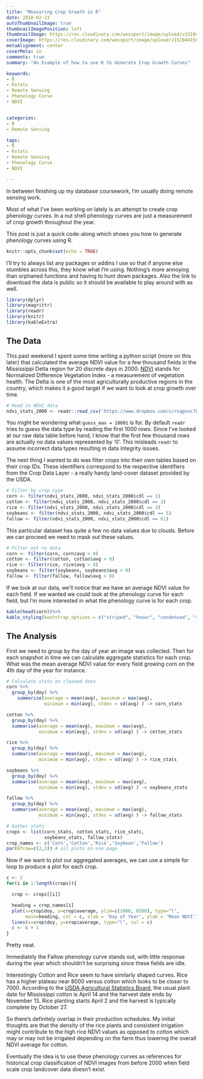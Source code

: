 ```yaml
---
title: "Measuring Crop Growth in R"
date: 2018-02-23
autoThumbnailImage: true
thumbnailImagePosition: left
thumbnailImage: https://res.cloudinary.com/wessport/image/upload/v1519442308/corn_m58ifg.png
coverImage: https://res.cloudinary.com/wessport/image/upload/v1519441582/field-corn-air-frisch-158827_dbs8ee.jpg
metaAlignment: center
coverMeta: in
comments: true
summary: "An Example of how to use R to Generate Crop Growth Curves"

keywords:
- R
- Rstats
- Remote Sensing
- Phenology Curve
- NDVI


categories:
- R
- Remote Sensing

tags:
- R
- Rstats
- Remote Sensing
- Phenology Curve
- NDVI

---
```



In between finishing up my database coursework, I'm usually doing remote sensing work.

Most of what I've been working on lately is an attempt to create crop phenology curves. In a nut shell phenology curves are just a measurement of crop growth throughout the year.

This post is just a quick code-along which shows you how to generate phenology curves using R.

```r
knitr::opts_chunk$set(echo = TRUE)
```


I'll try to always list any packages or addins I use so that if anyone else stumbles across this, they know what I'm using. Nothing's more annoying than orphaned functions and having to hunt down packages. Also the link to download the data is public so it should be available to play around with as well.

```r
library(dplyr)
library(magrittr)
library(readr)
library(knitr)
library(kableExtra)
```

## The Data ##

This past weekend I spent some time writing a python script (more on this later) that calculated the average NDVI value for a few thousand fields in the Mississippi Delta region for 20 discrete days in 2000. [NDVI](https://en.wikipedia.org/wiki/Normalized_difference_vegetation_index) stands for Normalized Difference Vegetation Index - a measurement of vegetation health. The Delta is one of the most agriculturally productive regions in the country, which makes it a good target if we want to look at crop growth over time.


```r

# Read in NDVI data
ndvi_stats_2000 <- readr::read_csv('https://www.dropbox.com/s/rvqgnxc70gv4bhl/ndvi_stats_2000.csv?dl=1', guess_max = 10001)
```


You might be wondering what `guess_max = 10001` is for. By default `readr` tries to guess the data type by reading the first 1000 rows. Since I've looked at our raw data table before hand, I know that the first few thousand rows are actually no data values represented by '0'. This misleads `readr` to assume incorrect data types resulting in data integrity issues.


The next thing I wanted to do was filter crops into their own tables based on their crop IDs. These identifiers correspond to the respective identifiers from the Crop Data Layer - a really handy land-cover dataset provided by the USDA.
```r
# Filter by crop type
corn <- filter(ndvi_stats_2000, ndvi_stats_2000$cdl == 1)
cotton <- filter(ndvi_stats_2000, ndvi_stats_2000$cdl == 2)
rice <- filter(ndvi_stats_2000, ndvi_stats_2000$cdl == 3)
soybeans <- filter(ndvi_stats_2000, ndvi_stats_2000$cdl == 5)
fallow <- filter(ndvi_stats_2000, ndvi_stats_2000$cdl == 61)
```

This particular dataset has quite a few no data values due to clouds. Before we can proceed we need to mask out these values.
```r
# Filter out no data
corn <- filter(corn, corn$avg > 0)
cotton <- filter(cotton, cotton$avg > 0)
rice <- filter(rice, rice$avg > 0)
soybeans <- filter(soybeans, soybeans$avg > 0)
fallow <- filter(fallow, fallow$avg > 0)
```


If we look at our data, we'll notice that we have an average NDVI value for each field. If we wanted we could look at the phenology curve for each field, but I'm more interested in what the phenology curve is for each crop.
```r
kable(head(corn))%>%
kable_styling(bootstrap_options = c("striped", "hover", "condensed", "responsive"))
```

## The Analysis ##


First we need to group by the day of year an image was collected. Then for each snapshot in time we can calculate aggregate statistics for each crop. What was the mean average NDVI value for every field growing corn on the 4th day of the year for instance.
```r
# Calculate stats on cleaned data
corn %>%
  group_by(doy) %>%
    summarise(average = mean(avg), maximum = max(avg),
              minimum = min(avg), stdev = sd(avg) ) -> corn_stats

cotton %>%
  group_by(doy) %>%
  summarise(average = mean(avg), maximum = max(avg),
            minimum = min(avg), stdev = sd(avg) ) -> cotton_stats

rice %>%
  group_by(doy) %>%
  summarise(average = mean(avg), maximum = max(avg),
            minimum = min(avg), stdev = sd(avg) ) -> rice_stats

soybeans %>%
  group_by(doy) %>%
  summarise(average = mean(avg), maximum = max(avg),
            minimum = min(avg), stdev = sd(avg) ) -> soybeans_stats

fallow %>%
  group_by(doy) %>%
  summarise(average = mean(avg), maximum = max(avg),
            minimum = min(avg), stdev = sd(avg) ) -> fallow_stats

# Gather stats
crops <- list(corn_stats, cotton_stats, rice_stats,
              soybeans_stats, fallow_stats)
crop_names <- c('Corn','Cotton','Rice','Soybean','Fallow')
par(mfrow=c(2,3)) # all plots on one page
```


Now if we want to plot our aggregated averages, we can use a simple for loop to produce a plot for each crop.
```r
c <- 2
for(i in 1:length(crops)){

  crop <- crops[[i]]

  heading = crop_names[i]
  plot(x=crop$doy, y=crop$average, ylim=c(1000, 8500), type="l",
       main=heading, col = c, xlab = 'Day of Year', ylab = 'Mean NDVI')
  lines(x=crop$doy, y=crop$average, type="l", col = c)
  c <- c + 1
}
```
Pretty neat.

Immediately the Fallow phenology curve stands out, with little response during the year which shouldn't be surprising since these fields are idle.

Interestingly Cotton and Rice seem to have similarly shaped curves. Rice has a higher plateau near 8000 versus cotton which looks to be closer to 7000. According to the [USDA Agricultural Statistics Board](https://usda.mannlib.cornell.edu/usda/nass/planting/uph97.pdf), the usual plant date for Mississippi cotton is April 14 and the harvest date ends by November 13. Rice planting starts April 2 and the harvest is typically complete by October 27.

So there's definitely overlap in their production schedules. My initial thoughts are that the density of the rice plants and consistent irrigation might contribute to the high rice NDVI values as opposed to cotton which may or may not be irrigated depending on the farm thus lowering the overall NDVI average for cotton.

Eventually the idea is to use these phenology curves as references for historical crop classification of NDVI images from before 2000 when field scale crop landcover data doesn't exist.
